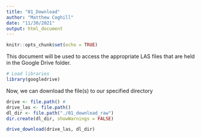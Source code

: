 ```yaml
---
title: "01_Download"
author: "Matthew Coghill"
date: "11/30/2021"
output: html_document
---
```


```r
knitr::opts_chunk$set(echo = TRUE)
```

This document will be used to access the appropriate LAS files that are held in the Google Drive folder.

```r

# Load libraries
library(googledrive)

```

Now, we can download the file(s) to our specified directory

```r

drive <- file.path() # 
drive_las <- file.path()
dl_dir <- file.path("./01_download_raw")
dir.create(dl_dir, showWarnings = FALSE)

drive_download(drive_las, dl_dir)

```

